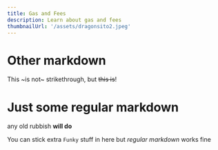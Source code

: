```yaml
---
title: Gas and Fees
description: Learn about gas and fees
thumbnailUrl: '/assets/dragonsito2.jpeg'
---
```


# Other markdown

This ~is not~ strikethrough, but ~~this is~~!


# Just some regular markdown

any old rubbish **will do**

You can stick extra `Funky` stuff in here but *regular markdown* works fine
